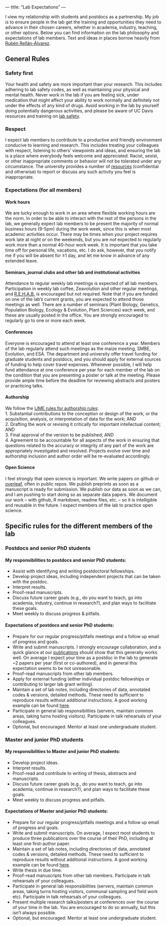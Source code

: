 <!-- break -->
<br>
<!-- break -->
---
title: "Lab Expectations" 
---

I view my relationship with students and postdocs as a partnership. My job is to ensure people in the lab get the training and opportunities they need to advance in their chosen careers, whether in academia, industry, teaching, or other options. Below you can find information on the lab philosophy and expectations of lab members. Text and ideas in places borrow heavily from [Rubén Rellán-Álvarez](http://www.rrlab.org/expectations.html).

## General Rules

### Safety first

Your health and safety are more important than your research. This includes adhering to lab safety codes, as well as maintaining your physical and mental health. Never work in the lab if you are feeling sick, under medication that might affect your ability to work normally and definitely not under the effects of any kind of drugs. Avoid working in the lab by yourself doing potentially dangerous activities, and please be aware of UC Davis resources and training on [lab safety](http://safetyservices.ucdavis.edu/categories/laboratory-safety). 

### Respect

I expect lab members to contribute to a productive and friendly environment conducive to learning and research. This includes treating your colleagues with respect, listening to others’ viewpoints and ideas, and ensuring the lab is a place where everybody feels welcome and appreciated. Racist, sexist, or other inappropriate comments or behavior will not be tolerated under any circumstance.  The university provides a number of [resources](http://studentexpression.ucdavis.edu/get-support/index.html) (confidential and otherwise) to report or discuss any such activity you feel is inappropriate.

### Expectations (for all members)

#### Work hours
We are lucky enough to work in an area where flexible working hours are the norm. In order to be able to interact with the rest of the persons in the lab, we generally expect lab members to be present the majority of normal business hours (9-5pm) during the work week, since this is when most academic activities occur. There may be times when your project requires work late at night or on the weekends, but you are *not* expected to regularly work more than a normal 40-hour work week.  It is important that you take time off for personal life, vacations, etc.  I do ask, however, that you notify me if you will be absent for ≥1 day, and let me know in advance of any extended leave.

#### Seminars, journal clubs and other lab and institutional activities   
Attendance to regular weekly lab meetings is expected of all lab members. Participation in weekly lab coffee, Zeavolution and other regular meetings, and [R.E.H.A.B.](rehab.html) is encouraged but not required. Note that if you are funded on one of the lab's current grants, you are expected to attend those meetings as well.  There are a number of seminars (Plant Biology, Genetics, Population Biology, Ecology & Evolution, Plant Sciences) each week, and these are usually posted in the office. You are  strongly encouraged to regularly go to one or more each week.

#### Conferences
Everyone is encouraged to attend at least one conference a year.  Members of the lab regularly attend such meetings as the maize meeting, SMBE, Evolution, and ESA. The department and university offer travel funding for graduate students and postdocs, and you should apply for external sources of funding to help cover travel expenses. Whenever possible, I will help fund attendance at one conference per year for each member of the lab on the condition that you are presenting a poster or talk at the meeting. Please provide ample time before the deadline for reviewing abstracts and posters or practicing talks. 

#### Authorship
We follow the [IJME rules for authorship rules](http://www.icmje.org/recommendations/browse/roles-and-responsibilities/defining-the-role-of-authors-and-contributors.html):   
1. Substantial contributions to the conception or design of the work; or the acquisition, analysis, or interpretation of data for the work; AND  
2. Drafting the work or revising it critically for important intellectual content; AND  
3. Final approval of the version to be published; AND  
4. Agreement to be accountable for all aspects of the work in ensuring that questions related to the accuracy or integrity of any part of the work are appropriately investigated and resolved.
Projects evolve over time and authorship inclusion and author order will be re-evaluated accordingly.

#### Open Science
I feel strongly that open science is important. We write papers on github or [overleaf](overleaf.com), often in public repos.  We publish preprints as soon as a manuscript is ready for submission.  We publish our data as soon as we can, and I am pushing to start doing so as separate data papers. We document our work -- with github, R markdown, readme files, etc. -- so it is intelligible and reusable in the future. I expect members of the lab to practice open science.


## Specific rules for the different members of the lab

### Postdocs and senior PhD students  

#### My responsibilities to postdocs and senior PhD students:  

- Assist with identifying and writing postdoctoral fellowships.  
- Develop project ideas, including independent projects that can be taken with the postdoc.
- Interpret results.
- Proof-read manuscripts.
- Discuss future career goals (e.g., do you want to teach, go into academia, industry, continue in research?), and plan ways to facilitate these goals.
- Meet weekly to discuss progress & pitfalls.  

#### Expectations of postdocs and senior PhD students:
- Prepare for our regular progress/pitfalls meetings and a follow up email of progress and goals.  
- Write and submit manuscripts.  I strongly encourage collaboration, and a quick glance at our [publications](pubs.html) should show that this generally works well. On average I expect your time as a postdoc in the lab to generate ~2 papers per year (first or co-authored), and in general this expectation seems to be not unreasonable.
- Proof-read manuscripts from other lab members.  
- Apply for external funding (either individual postdoc fellowships or contributing to larger lab grant writing).  
- Maintain a set of lab notes, including directories of data, annotated codes & versions, detailed methods. These need to sufficient to reproduce results without additional instructions. A good working example can be found [here](https://github.com/timbeissinger/Maize-Teo-Scripts).
- Participate in general lab responsibilities (servers, maintain common areas, taking turns hosting visitors). Participate in talk rehearsals of your colleagues.
- Optional, but encouraged: Mentor at least one undergraduate student.

### Master and junior PhD students

#### My responsibilities to Master and junior PhD students:

- Develop project ideas.   
- Interpret results.  
- Proof-read and contribute to writing of thesis, abstracts and  manuscripts.  
- Discuss future career goals (e.g., do you want to teach, go into academia, continue in research?), and plan ways to facilitate these goals.  
- Meet weekly to discuss progress and pitfalls.

#### Expectations of Master and junior PhD students:  

- Prepare for our regular progress/pitfalls meetings and a follow up email of progress and goals.  
 - Write and submit manuscripts.  On average, I expect most students to produce three publications over the course of their PhD, including at least one first-author paper. 
- Maintain a set of lab notes, including directories of data, annotated codes & versions, detailed methods. These need to sufficient to reproduce results without additional instructions. A good working example can be found [here](https://github.com/timbeissinger/Maize-Teo-Scripts).
- Write thesis in due time.  
- Proof-read manuscripts from other lab members. Participate in talk rehearsals of your colleagues.  
- Participate in general lab responsibilities (servers, maintain common areas, taking turns hosting visitors, communal sampling and field work etc). Participate in talk rehearsals of your colleagues.  
- Present multiple research talks/posters at conferences over the course of your time in the lab. You are encouraged to do so annually, but this isn't always possible.
- Optional, but encouraged: Mentor at least one undergraduate student.
